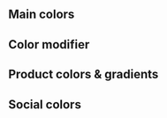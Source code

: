 
<Meta title="Colors" />

## Main colors

<Canvas>
<Palette
    items={[
        {
            name: 'Primary',
            color: ['--color-primary', '#06c668'],
        },
        {
            name: 'Secondary',
            color: ['--color-secondary', '#1b9eff'],
        },
        {
            name: 'Black',
            color: ['--color-black', '#000'],
        },
        {
            name: 'White',
            color: ['--color-white', '#fff'],
        },
        {
            name: 'Error',
            color: ['--color-error', '#e13e3e'],
        },
        {
            name: 'Additional',
            color: ['--color-additional', '#f0507f'],
        },
    ]}
/>
</Canvas>

## Color modifier

<Canvas>
<Palette
    items={[
        {
            name: 'Black 64%',
            color: ['--color-black-64'],
        },
        {
            name: 'Black 48%',
            color: ['--color-black-48'],
        },
        {
            name: 'Black 32%',
            color: ['--color-black-32'],
        },
        {
            name: 'Black 16%',
            color: ['--color-black-16'],
        },
        {
            name: 'Black 8%',
            color: ['--color-black-08'],
        },
        {
            name: 'Black 4%',
            color: ['--color-black-04'],
        },
    ]}
/>
</Canvas>

## Product colors & gradients

<Canvas>
<Palette
    items={[
        {
            name: 'CleanMyMac X',
            color: ['--color-cleanmymac-x', '#f83c7e'],
            gradient: ['--gradient-cleanmymac-x', '#f2f8fb', '#faf0f7'],
        },
        {
            name: 'CleanMyDrive',
            color: ['--color-cleanmydrive', '#ff438e'],
            gradient: ['--gradient-cleanmydrive', '#eff0f4', '#fef8fb'],
        },
        {
            name: 'CleanMyMac 3',
            color: ['--color-cleanmymac-3', '#ec3b85'],
            gradient: ['--gradient-cleanmymac-3', '#f2f8fb', '#faf0f7'],
        },
        {
            name: 'CleanMyPC',
            color: ['--color-cleanmypc', '#1f9ffe'],
            gradient: ['--gradient-cleanmypc', '#eef3fd', '#f5fafc'],
        },
        {
            name: 'Gemini Classic',
            color: ['--color-gemini-classic', '#27d4ff'],
            gradient: ['--gradient-gemini-classic', '#e9f4fa', '#f7faff'],
        },
        {
            name: 'Gemini 2',
            color: ['--color-gemini-2', '#3ebeff'],
            gradient: ['--gradient-gemini-2', '#f0f5fe', '#f6fafb'],
        },
        {
            name: 'Listen',
            color: ['--color-listen', '#e94848'],
            gradient: ['--gradient-listen', '#e8f7fa', '#fef7f9'],
        },
        {
            name: 'Setapp',
            color: ['--color-setapp', '#6b656b'],
            gradient: ['--gradient-setapp', '#f3f4f7', '#fbf7f5'],
        },
        {
            name: 'CleanMyMac Classic',
            color: ['--color-cleanmymac-classic', '#d33d85'],
            gradient: ['--gradient-cleanmymac-classic', '#eff2f6', '#fcf4fd'],
        },
        {
            name: 'Wallpaper Wizzard 2',
            color: ['--color-wallpaper-wizzard', '#ef6380'],
            gradient: ['--gradient-wallpaper-wizzard', '#e3f7f8', '#fdf7f1'],
        },
        {
            name: 'Encrypto',
            color: ['--color-encrypto', '#fec011'],
            gradient: ['--gradient-encrypto', '#fdf8f2', '#fbf6e8'],
        },
        {
            name: 'The Unarchiver',
            color: ['--color-unarchiver', '#ba8753'],
            gradient: ['--gradient-unarchiver', '#f6f3f5', '#fbf5ee'],
        },
    ]}
/>
</Canvas>

## Social colors

<Canvas>
<Palette
    items={[
        {
            name: 'Facebook',
            color: ['--color-facebook', '#6179bb'],
        },
        {
            name: 'Twitter',
            color: ['--color-twitter', '#22d4ff'],
        },
        {
            name: 'Youtube',
            color: ['--color-youtube', '#f54141'],
        },
        {
            name: 'Instagram',
            color: ['--color-instagram', '#8f54ef'],
        },
        {
            name: 'LinkedIn',
            color: ['--color-linkedin', '#406dab'],
        },
        {
            name: 'Dribble',
            color: ['--color-dribble', '#ea4c89'],
        },
        {
            name: 'RSS',
            color: ['--color-rss', '#f4a34f'],
        },
    ]}
/>
</Canvas>